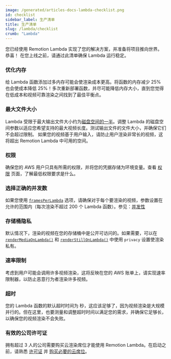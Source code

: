 ```yaml
---
image: /generated/articles-docs-lambda-checklist.png
id: checklist
sidebar_label: 生产清单
title: 生产清单
slug: /lambda/checklist
crumb: "Lambda"
---
```



您已经使用 Remotion Lambda 实现了您的解决方案，并准备将项目推向世界。恭喜！
在您上线之前，请通过此清单确保 Lambda 运行稳定。

### 优化内存

给 Lambda 函数添加过多内存可能会使渲染成本更高。将函数的内存减少 25% 也会使成本降低 25%！多次重新部署函数，并尽可能降低内存大小，直到您觉得在低成本和视频可靠渲染之间找到了最佳平衡点。

### 最大文件大小

Lambda 受限于最大输出文件大小约为[磁盘空间的一半](/docs/lambda/disk-size)。调整 Lambda 的磁盘空间参数以适应您希望支持的最大视频长度。测试输出文件的文件大小，并确保它们不会超过限制。
如果您的视频基于用户输入，请防止用户渲染非常长的视频，这将超出 Remotion Lambda 中可用的空间。

### 权限

确保您的 AWS 用户只具有所需的权限，并将您的凭据存储为环境变量。查看 [权限](/docs/lambda/permissions) 页面，了解最低权限要求是什么。

### 选择正确的并发数

如果您使用 [`framesPerLambda`](/docs/lambda/rendermediaonlambda#framesperlambda) 选项，请确保对于每个要渲染的视频，参数设置在允许的范围内（每次渲染不超过 200 个 Lambda 函数）。参见：[并发性](/docs/lambda/concurrency)

### 存储桶隐私

默认情况下，渲染的视频在您的存储桶中是公开可访问的。如果需要，可以在 [`renderMediaOnLambda()`](/docs/lambda/rendermediaonlambda) 和 [`renderStillOnLambda()`](/docs/lambda/renderstillonlambda) 中使用 `privacy` 设置使渲染私有。

### 速率限制

考虑到用户可能会调用许多视频渲染，这将反映在您的 AWS 账单上，请实现速率限制器，以防止恶意行为者渲染许多视频。



### 超时

您的 Lambda 函数的默认超时时间为 <DefaultTimeout /> 秒，这应该足够了，因为视频渲染是大规模并行的。但在这里，也要测量和调整超时时间以满足您的需求，并确保它足够长，以确保您的视频渲染不会失败。



### 有效的公司许可证

拥有超过 3 人的公司需要购买云渲染席位才能使用 Remotion Lambda。在启动之前，请熟悉 [许可证](https://github.com/remotion-dev/remotion/blob/main/LICENSE.md) 并 [购买必要的云席位](https://www.remotion.pro/)。 


